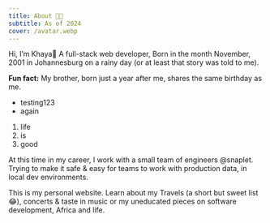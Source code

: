 ```yaml
---
title: About 🤘🏽
subtitle: As of 2024
cover: /avatar.webp
---
```


Hi, I’m Khaya👋 A full-stack web developer, Born in the month November, 2001 in Johannesburg on a rainy day (or at least that story was told to me).

**Fun fact:** My brother, born just a year after me, shares the same birthday as me.

- testing123
- again

1. life
2. is
3. good

At this time in my career, I work with a small team of engineers @snaplet. Trying to make it safe & easy for teams to work with production data, in local dev environments.

This is my personal website. Learn about my Travels (a short but sweet list 😂), concerts & taste in music or my uneducated pieces on software development, Africa and life.
